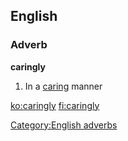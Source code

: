 ==English==

===Adverb===
'''caringly'''

# In a [[caring]] manner

[[Category:English adverbs]]

[[ko:caringly]]
[[fi:caringly]]